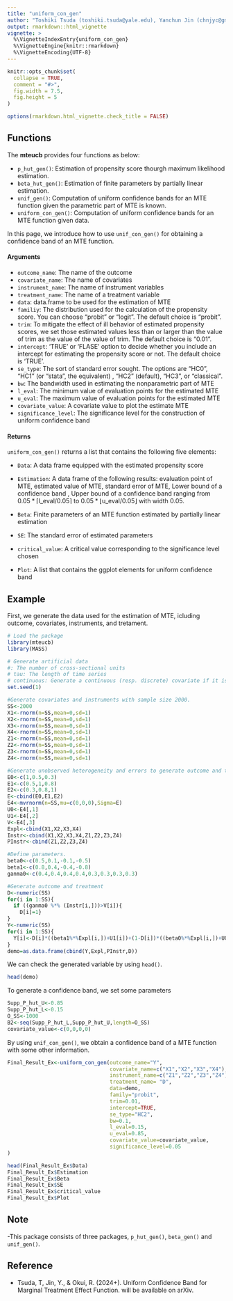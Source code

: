 ```yaml
---
title: "uniform_con_gen"
author: "Toshiki Tsuda (toshiki.tsuda@yale.edu), Yanchun Jin (chnjyc@gmail.com), Ryo Okui (okuiryo@e.u-tokyo.ac.jp)"
output: rmarkdown::html_vignette
vignette: >
  %\VignetteIndexEntry{uniform_con_gen}
  %\VignetteEngine{knitr::rmarkdown}
  %\VignetteEncoding{UTF-8}
---
```


```r
knitr::opts_chunk$set(
  collapse = TRUE,
  comment = "#>",
  fig.width = 7.5, 
  fig.height = 5 
)

options(rmarkdown.html_vignette.check_title = FALSE) 
```

## Functions

The **mteucb** provides four functions as below:

-   `p_hut_gen()`: Estimation of propensity score thourgh maximum likelihood estimation.
-   `beta_hut_gen()`: Estimation of finite parameters by partially linear estimation.
-   `unif_gen()`: Computation of uniform confidence bands for an MTE function given the parametric part of MTE is known.
-   `uniform_con_gen()`: Computation of uniform confidence bands for an MTE function given data.

In this page, we introduce how to use `unif_con_gen()` for obtaining a confidence band of an MTE function.

#### Arguments

-   `outcome_name`: The name of the outcome
-   `covariate_name`: The name of covariates
-   `instrument_name`: The name of instrument variables
-   `treatment_name`: The name of a treatment variable
-   `data`: data.frame to be used for the estimation of MTE
-   `familiy`: The distribution used for the calculation of the propensity score. You can choose "probit" or "logit". The default choice is "probit".
-   `trim`: To mitigate the effect of ill behavior of estimated propensity scores, we set those estimated values less than or larger than the value of trim as the value of the value of trim. The default choice is "0.01".
-   `intercept`: 'TRUE' or 'FLASE' option to decide whether you include an intercept for estimating the propensity score or not. The default choice is 'TRUE'.
-   `se_type`: The sort of standard error sought. The options are "HC0", "HC1" (or "stata", the equivalent) , "HC2" (default), "HC3", or "classical".
-   `bw`: The bandwidth used in estimating the nonparametric part of MTE
-   `l_eval`: The minimum value of evaluation points for the estimated MTE
-   `u_eval`: The maximum value of evaluation points for the estimated MTE
-   `covariate_value`: A covariate value to plot the estimate MTE
-   `significance_level`: The significance level for the construction of uniform confidence band

#### Returns

`uniform_con_gen()` returns a list that contains the following five elements:

-   `Data`: A data frame equipped with the estimated propensity score

-   `Estimation`: A data frame of the following results: evaluation point of MTE, estimated value of MTE, standard error of MTE, Lower bound of a confidence band , Upper bound of a confidence band ranging from $0.05*\lceil \text{l_eval}/0.05\rceil$ to $0.05*\lfloor \text{u_eval}/0.05\rfloor$ with width $0.05$.

-   `Beta`: Finite parameters of an MTE function estimated by partially linear estimation

-   `SE`: The standard error of estimated parameters

-   `critical_value`: A critical value corresponding to the significance level chosen

-   `Plot`: A list that contains the ggplot elements for uniform confidence band

## Example

First, we generate the data used for the estimation of MTE, icluding outcome, covariates, instruments, and tretament.

```r
# Load the package
library(mteucb)
library(MASS)

# Generate artificial data
#: The number of cross-sectional units
# tau: The length of time series
# continuous: Generate a continuous (resp. discrete) covariate if it is TRUE (resp. FALSE).
set.seed(1)

#Generate covariates and instruments with sample size 2000.
SS<-2000
X1<-rnorm(n=SS,mean=0,sd=1)
X2<-rnorm(n=SS,mean=0,sd=1)
X3<-rnorm(n=SS,mean=0,sd=1)
X4<-rnorm(n=SS,mean=0,sd=1)
Z1<-rnorm(n=SS,mean=0,sd=1)
Z2<-rnorm(n=SS,mean=0,sd=1)
Z3<-rnorm(n=SS,mean=0,sd=1)
Z4<-rnorm(n=SS,mean=0,sd=1)

#Generate unobserved heterogeneity and errors to generate outcome and treatment
E0<-c(1,0.5,0.3)
E1<-c(0.5,1,0.8)
E2<-c(0.3,0.8,1)
E<-cbind(E0,E1,E2)
E4<-mvrnorm(n=SS,mu=c(0,0,0),Sigma=E)
U0<-E4[,1]
U1<-E4[,2]
V<-E4[,3]
Expl<-cbind(X1,X2,X3,X4)
Instr<-cbind(X1,X2,X3,X4,Z1,Z2,Z3,Z4)
PInstr<-cbind(Z1,Z2,Z3,Z4)

#Define parameters.
beta0<-c(0.5,0.1,-0.1,-0.5)
beta1<-c(0.8,0.4,-0.4,-0.8)
ganma0<-c(0.4,0.4,0.4,0.4,0.3,0.3,0.3,0.3)

#Generate outcome and treatment
D<-numeric(SS)
for(i in 1:SS){
  if ((ganma0 %*% (Instr[i,]))>V[i]){
    D[i]=1}
}
Y<-numeric(SS)
for(i in 1:SS){
  Y[i]<-D[i]*((beta1%*%Expl[i,])+U1[i])+(1-D[i])*((beta0%*%Expl[i,])+U0[i])
}
demo=as.data.frame(cbind(Y,Expl,PInstr,D))
```

We can check the generated variable by using `head()`.

```r
head(demo)
```

To generate a confidence band, we set some parameters

```r
Supp_P_hut_U<-0.85
Supp_P_hut_L<-0.15
O_SS<-1000
B2<-seq(Supp_P_hut_L,Supp_P_hut_U,length=O_SS)
covariate_value<-c(0,0,0,0)
```

By using `unif_con_gen()`, we obtain a confidence band of a MTE function with some other information.

```r
Final_Result_Ex<-uniform_con_gen(outcome_name="Y",
                                 covariate_name=c("X1","X2","X3","X4"),
                                 instrument_name=c("Z1","Z2","Z3","Z4"),
                                 treatment_name= "D",
                                 data=demo,
                                 family="probit",
                                 trim=0.01,
                                 intercept=TRUE,
                                 se_type="HC2",
                                 bw=0.1,
                                 l_eval=0.15,
                                 u_eval=0.85,
                                 covariate_value=covariate_value,
                                 significance_level=0.05
)

head(Final_Result_Ex$Data)
Final_Result_Ex$Estimation
Final_Result_Ex$Beta
Final_Result_Ex$SE
Final_Result_Ex$critical_value
Final_Result_Ex$Plot

```

## Note

-This package consists of  three packages, `p_hut_gen()`, `beta_gen()` and `unif_gen()`.

## Reference

-   Tsuda, T, Jin, Y., & Okui, R. (2024+). Uniform Confidence Band for Marginal Treatment Effect Function. will be available on arXiv.
